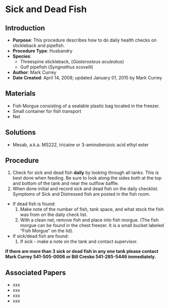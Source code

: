 # Sick and Dead Fish {#sec-husbandry-fish_health_check}

## Introduction

-   **Purpose**: This procedure describes how to do daily health checks on stickleback and pipefish.
-   **Procedure Type**: Husbandry
-   **Species**:
    -   Threespine stickleback, (*Gasterosteus aculeatus*)
    -   Gulf pipefish (*Syngnathus scovelli*)
-   **Author**: Mark Currey
-   **Date Created**: April 14, 2008; updated January 01, 2015 by Mark Currey

## Materials

-   Fish Morgue consisting of a sealable plastic bag located in the freezer.
-   Small container for fish transport
-   Net

## Solutions

-   Mesab, a.k.a. MS222, tricaine or 3-aminobenzoic acid ethyl ester

## Procedure

1.  Check for sick and dead fish **daily** by looking through all tanks. This is best done when feeding. Be sure to look along the sides both at the top and bottom of the tank and near the outflow baffle.
2.  When done initial and record sick and dead fish on the daily checklist. Symptoms of Sick and Distressed fish are posted in the fish room.

-   If dead fish is found:
    1.  Make note of the number of fish, tank space, and what stock the fish was from on the daily check list.
    2.  With a clean net, remove fish and place into fish morgue. (The fish morgue can be found in the chest freezer. It is a small bucket labeled "Fish Morgue" on the lid).
-   If sick/dead fish are found:
    1.  If sick - make a note on the tank and contact supervisor.

::: {.callout-important title="This is a callout IMPORTANT"}
**If there are more than 3 sick or dead fish in any one tank please contact Mark Currey 541-505-0006 or Bill Cresko 541-285-5446 immediately.**
:::

## Associated Papers

-   xxx
-   xxx
-   xxx
-   xxx
